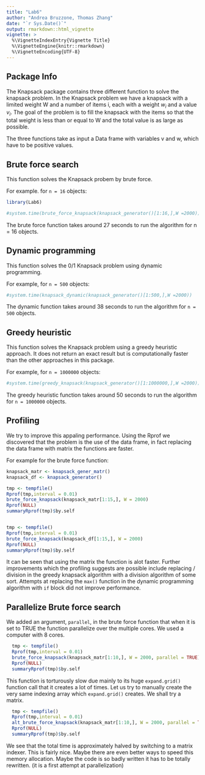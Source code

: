 ```yaml
---
title: "Lab6"
author: "Andrea Bruzzone, Thomas Zhang"
date: "`r Sys.Date()`"
output: rmarkdown::html_vignette
vignette: >
  %\VignetteIndexEntry{Vignette Title}
  %\VignetteEngine{knitr::rmarkdown}
  %\VignetteEncoding{UTF-8}
---
```

## Package Info
The Knapsack package contains three different function to solve the knapsack problem. 
In the Knapsack problem we have a knapsack with a limited weight W and a  number of items i, each with a weight $w_{i}$ and a value $v_{i}$. The goal of the problem is to fill the knapsack with the items so that the total weight is less than or equal to W and the total value is as large as possible. 

The three functions take as input a Data frame with variables v and w, which have to be positive values.

## Brute force search 
This function solves the Knapsack probem by brute force.

For example. for `n = 16` objects:
```r
library(Lab6)
```

```r

#system.time(brute_force_knapsack(knapsack_generator()[1:16,],W =2000))

```

The brute force function takes around 27 seconds to run the algorithm for n = 16 objects.


## Dynamic programming 
This function solves the 0/1 Knapsack problem using dynamic programming.

For example, for `n = 500` objects: 
```r
#system.time(knapsack_dynamic(knapsack_generator()[1:500,],W =2000))
```

The dynamic function takes around 38 seconds to run the algorithm for `n = 500` objects.


## Greedy heuristic
This function solves the Knapsack problem using a greedy heuristic approach. It does not return an exact result but is computationally faster than the other approaches in this package. 

For example, for `n = 1000000` objects: 
```r
#system.time(greedy_knapsack(knapsack_generator()[1:1000000,],W =2000))
```

The greedy heuristic function takes around 50 seconds to run the algorithm for `n = 1000000` objects.


## Profiling
We try to improve this appaling performance. Using the Rprof we discovered that the problem is the use of the data frame, in fact replacing the data frame with matrix the functions are faster.

For example for the brute force function:

```r

knapsack_matr <- knapsack_gener_matr()
knapsack_df <- knapsack_generator()
```

```r



tmp <- tempfile()
Rprof(tmp,interval = 0.01)
brute_force_knapsack(knapsack_matr[1:15,], W = 2000)
Rprof(NULL)
summaryRprof(tmp)$by.self


tmp <- tempfile()
Rprof(tmp,interval = 0.01)
brute_force_knapsack(knapsack_df[1:15,], W = 2000)
Rprof(NULL)
summaryRprof(tmp)$by.self

```

It can be seen that using the matrix the function is alot faster. Further improvements which the profiling suggests are possible include replacing / division in the greedy knapsack algorithm with a division algorithm of some sort. Attempts at replacing the `max()` function in the dynamic programming algorithm with `if` block did not improve performance.

## Parallelize Brute force search 
We added an argument, `parallel`, in the brute force function that when it is set to TRUE the function parallelize over the multiple cores. We used a computer with 8 cores.

```r

  tmp <- tempfile()
  Rprof(tmp,interval = 0.01)
  brute_force_knapsack(knapsack_matr[1:10,], W = 2000, parallel = TRUE)
  Rprof(NULL)
  summaryRprof(tmp)$by.self
```

This function is torturously slow due mainly to its huge `expand.grid()` function call that it creates a lot of times. Let us try to manually create the very same indexing array which `expand.grid()` creates. We shall try a matrix.

```r
  tmp <- tempfile()
  Rprof(tmp,interval = 0.01)
  alt_brute_force_knapsack(knapsack_matr[1:10,], W = 2000, parallel = TRUE)
  Rprof(NULL)
  summaryRprof(tmp)$by.self
```

We see that the total time is approximately halved by switching to a matrix indexer. This is fairly nice. Maybe there are even better ways to speed this memory allocation. Maybe the code is so badly written it has to be totally rewritten. (it is a first attempt at parallelization)

